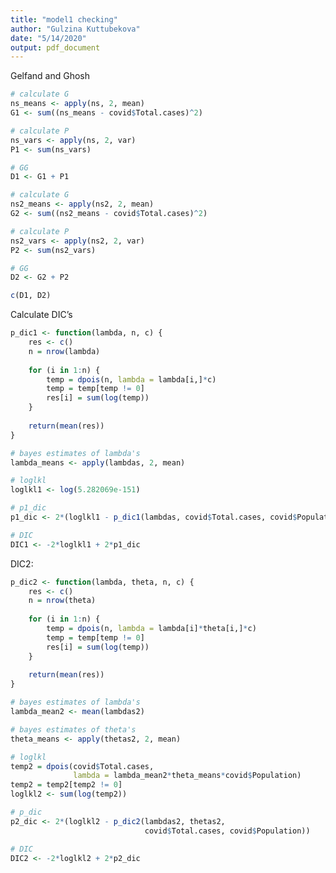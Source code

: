 ```yaml
---
title: "model1 checking"
author: "Gulzina Kuttubekova"
date: "5/14/2020"
output: pdf_document
---
```


Gelfand and Ghosh

```r
# calculate G
ns_means <- apply(ns, 2, mean)
G1 <- sum((ns_means - covid$Total.cases)^2)

# calculate P
ns_vars <- apply(ns, 2, var)
P1 <- sum(ns_vars)

# GG
D1 <- G1 + P1
```

```r
# calculate G
ns2_means <- apply(ns2, 2, mean)
G2 <- sum((ns2_means - covid$Total.cases)^2)

# calculate P
ns2_vars <- apply(ns2, 2, var)
P2 <- sum(ns2_vars)

# GG
D2 <- G2 + P2
```

```r
c(D1, D2)
```


Calculate DIC's
```r
p_dic1 <- function(lambda, n, c) {
    res <- c()
    n = nrow(lambda)
    
    for (i in 1:n) {
        temp = dpois(n, lambda = lambda[i,]*c)
        temp = temp[temp != 0]
        res[i] = sum(log(temp))
    }
    
    return(mean(res))
}
```

```r
# bayes estimates of lambda's
lambda_means <- apply(lambdas, 2, mean)

# loglkl
loglkl1 <- log(5.282069e-151)

# p1_dic
p1_dic <- 2*(loglkl1 - p_dic1(lambdas, covid$Total.cases, covid$Population))

# DIC
DIC1 <- -2*loglkl1 + 2*p1_dic
```




DIC2:
```r
p_dic2 <- function(lambda, theta, n, c) {
    res <- c()
    n = nrow(theta)
    
    for (i in 1:n) {
        temp = dpois(n, lambda = lambda[i]*theta[i,]*c)
        temp = temp[temp != 0]
        res[i] = sum(log(temp))
    }
    
    return(mean(res))
}
```

```r
# bayes estimates of lambda's
lambda_mean2 <- mean(lambdas2)

# bayes estimates of theta's
theta_means <- apply(thetas2, 2, mean)

# loglkl
temp2 = dpois(covid$Total.cases, 
              lambda = lambda_mean2*theta_means*covid$Population)
temp2 = temp2[temp2 != 0]
loglkl2 <- sum(log(temp2))

# p_dic
p2_dic <- 2*(loglkl2 - p_dic2(lambdas2, thetas2,
                              covid$Total.cases, covid$Population))

# DIC
DIC2 <- -2*loglkl2 + 2*p2_dic
```














